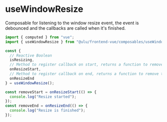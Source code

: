 # useWindowResize

Composable for listening to the window resize event, the event is debounced and the callbacks are called when it's finished.


```js
import { computed } from "vue";
import { useWindowResize } from "@ulu/frontend-vue/composables/useWindowResize.js;

const { 
  // Reactive Boolean
  isResizing, 
  // Method to register callback on start, returns a function to remove the listener
  onResizeStart, 
  // Method to register callback on end, returns a function to remove the listener
  onResizeEnd 
} = useWindowResize();

const removeStart = onResizeStart(() => {
  console.log("Resize started");
});
const removeEnd = onResizeEnd(() => {
  console.log("Resize is finished");
});
```